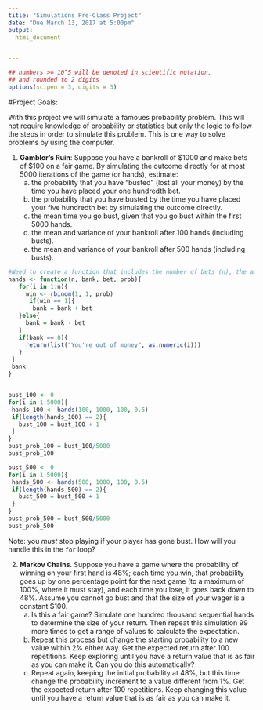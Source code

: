 ---
title: "Simulations Pre-Class Project"
date: "Due March 13, 2017 at 5:00pm"
output:
  html_document


---

<style type="text/css">
.table {

    width: 80%;
    margin-left:10%; 
    margin-right:10%;
}
</style>
```{r,setup, echo=FALSE, cache=TRUE}
## numbers >= 10^5 will be denoted in scientific notation,
## and rounded to 2 digits
options(scipen = 3, digits = 3)
```




#Project Goals:


With this project we will simulate a famoues probability problem. This will not require knowledge of probability or statistics but only the logic to follow the steps in order to simulate this problem. This is one way to solve problems by using the computer. 

 1. **Gambler's Ruin**: Suppose you have a bankroll of $1000 and make bets of $100 on a fair game. By simulating the outcome directly for at most 5000 iterations of the game (or hands), estimate:
    a. the probability that you have "busted" (lost all your money) by the time you have placed your one hundredth bet. 
    b. the probability that you have busted by the time you have placed your five hundredth bet by simulating the outcome directly. 
    c. the mean time you go bust, given that you go bust within the first 5000 hands.
    d. the mean and variance of your bankroll after 100 hands (including busts).
    e. the mean and variance of your bankroll after 500 hands (including busts).
 
 ```{r}
#Need to create a function that includes the number of bets (n), the amount bet each time (bet), your total amount (bank), and the probability of winning (prob). 
hands <- function(n, bank, bet, prob){
    for(i in 1:n){
      win <- rbinom(1, 1, prob)
       if(win == 1){
        bank = bank + bet
    }else{
      bank = bank - bet
    }
    if(bank == 0){
      return(list("You're out of money", as.numeric(i)))
    } 
  }
  bank
}


bust_100 <- 0
for(i in 1:5000){
  hands_100 <- hands(100, 1000, 100, 0.5)
  if(length(hands_100) == 2){
    bust_100 = bust_100 + 1
  }
}
bust_prob_100 = bust_100/5000
bust_prob_100

bust_500 <- 0
for(i in 1:5000){
  hands_500 <- hands(500, 1000, 100, 0.5)
  if(length(hands_500) == 2){
    bust_500 = bust_500 + 1
  }
}
bust_prob_500 = bust_500/5000
bust_prob_500
 ```
Note: you *must* stop playing if your player has gone bust. How will you handle this in the `for` loop?

2. **Markov Chains**. Suppose you have a game where the probability of winning on your first hand is 48%; each time you win, that probability goes up by one percentage point for the next game (to a maximum of 100%, where it must stay), and each time you lose, it goes back down to 48%. Assume you cannot go bust and that the size of your wager is a constant $100.
    a. Is this a fair game? Simulate one hundred thousand sequential hands to determine the size of your return. Then repeat this simulation 99 more times to get a range of values to calculate the expectation.
    b. Repeat this process but change the starting probability to a new value within 2% either way. Get the expected return after 100 repetitions. Keep exploring until you have a return value that is as fair as you can make it. Can you do this automatically?
    c. Repeat again, keeping the initial probability at 48%, but this time change the probability increment to a value different from 1%. Get the expected return after 100 repetitions. Keep changing this value until you have a return value that is as fair as you can make it. 
